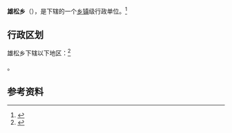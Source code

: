 {{中国乡级行政区|54/21/23/208/000}}

'''雄松乡'''（{{bo|z=བྱང་གསུམ་}}），是{{PRC admin/fullname|54/21/23/208/000|3}}下辖的一个[[乡镇|乡镇]]级行政单位。<ref>{{PRC admin/ref sgc|{{PRC admin/parent|54/21/23/208/000}}}}</ref>

== 行政区划 ==

雄松乡下辖以下地区：<ref>{{PRC admin/ref sgc|54/21/23/208/000}}</ref>

{{PRC admin/children|54/21/23/208/000}}。

== 参考资料 ==

{{reflist}}

{{行政区划小作品}}
{{PRC admin/navcat|54/21/23/208/000}}